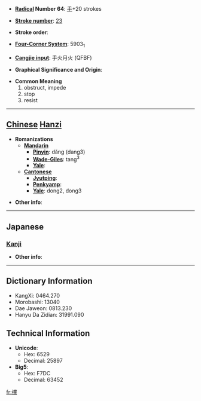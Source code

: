 * '''[[Wiktionary:Chinese radical index| Radical]] Number 64''': [[Wiktionary:Chinese radical index 手|手]]+20 strokes

* '''[[Wiktionary:Chinese total strokes index|Stroke number]]''': [[Wiktionary:Chinese total strokes index 23|23]]

* '''Stroke order''': 

* '''[[Wiktionary:Chinese four corner index|Four-Corner System]]''': 5903<sub>1</sub>

* '''[[Wiktionary:Chinese Cangjie index|Cangjie input]]''': 手火月火 (QFBF)

* '''Graphical Significance and Origin''': 

* '''Common Meaning'''
*#obstruct, impede
*# stop
*# resist


----

== [[Chinese]] [[Hanzi]] ==

* '''Romanizations'''
** '''[[Mandarin]]'''
*** '''[[Pinyin]]''': dǎng (dang3)
*** '''[[Wade-Giles]]''': tang<sup>3</sup>
*** '''[[Yale]]''': 
** '''[[Cantonese]]'''
*** '''[[Jyutping]]''':
*** '''[[Penkyamp]]''': 
*** '''[[Yale]]''': dong2, dong3

* '''Other info''': 

----

==Japanese==
===[[Kanji]]===
{{kanji|on readings=[[とう]] (tō), [[こう]] (kō), [[おう]] (ō)|kun readings=[[とも]] (tomo), [[たたく]] (tataku)}}

* '''Other info''':  

----

== Dictionary Information ==

* KangXi: 0464.270
* Morobashi: 13040
* Dae Jaweon: 0813.230
* Hanyu Da Zidian: 31991.090

== Technical Information ==

* '''Unicode''':
** Hex: 6529
** Decimal: 25897
* '''Big5''':
** Hex: F7DC
** Decimal: 63452

[[fr:攩]]